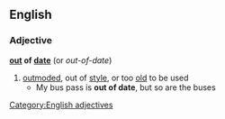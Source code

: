 ==English==
===Adjective===
'''[[out]] of [[date]]'''  (or ''out-of-date'')
#[[outmoded]], out of [[style]], or too [[old]] to be used
#* My bus pass is '''out of date''', but so are the buses
[[Category:English adjectives]]